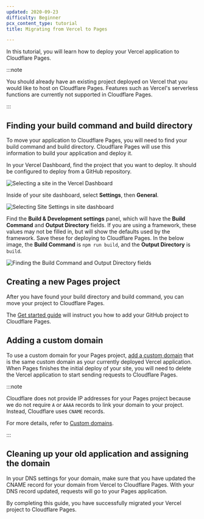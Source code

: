 ```yaml
---
updated: 2020-09-23
difficulty: Beginner
pcx_content_type: tutorial
title: Migrating from Vercel to Pages

---
```


In this tutorial, you will learn how to deploy your Vercel application to Cloudflare Pages.

:::note


You should already have an existing project deployed on Vercel that you would like to host on Cloudflare Pages. Features such as Vercel's serverless functions are currently not supported in Cloudflare Pages.


:::

## Finding your build command and build directory

To move your application to Cloudflare Pages, you will need to find your build command and build directory. Cloudflare Pages will use this information to build your application and deploy it.

In your Vercel Dashboard, find the project that you want to deploy. It should be configured to deploy from a GitHub repository.

![Selecting a site in the Vercel Dashboard](~/assets/images/pages/migrations/vercel-deploy-1.png)

Inside of your site dashboard, select **Settings**, then **General**.

![Selecting Site Settings in site dashboard](~/assets/images/pages/migrations/vercel-deploy-2.png)

Find the **Build & Development settings** panel, which will have the **Build Command** and **Output Directory** fields. If you are using a framework, these values may not be filled in, but will show the defaults used by the framework. Save these for deploying to Cloudflare Pages. In the below image, the **Build Command** is `npm run build`, and the **Output Directory** is `build`.

![Finding the Build Command and Output Directory fields](~/assets/images/pages/migrations/vercel-deploy-3.png)

## Creating a new Pages project

After you have found your build directory and build command, you can move your project to Cloudflare Pages.

The [Get started guide](/pages/get-started/) will instruct you how to add your GitHub project to Cloudflare Pages.

## Adding a custom domain

To use a custom domain for your Pages project, [add a custom domain](/pages/configuration/custom-domains/) that is the same custom domain as your currently deployed Vercel application. When Pages finishes the initial deploy of your site, you will need to delete the Vercel application to start sending requests to Cloudflare Pages.

:::note


Cloudflare does not provide IP addresses for your Pages project because we do not require `A` or `AAAA` records to link your domain to your project. Instead, Cloudflare uses `CNAME` records.

For more details, refer to [Custom domains](/pages/configuration/custom-domains/).


:::

## Cleaning up your old application and assigning the domain

In your DNS settings for your domain, make sure that you have updated the CNAME record for your domain from Vercel to Cloudflare Pages. With your DNS record updated, requests will go to your Pages application.

By completing this guide, you have successfully migrated your Vercel project to Cloudflare Pages.
